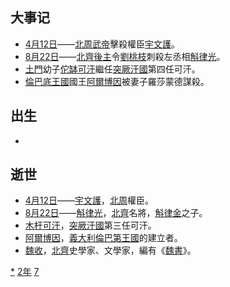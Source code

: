 {{yearTOC|572|高昌'''[[延昌_(麴乾固)|延昌]]十二年'''；北齊'''[[武平_(高纬)|武平]]三年'''；西梁'''[[天保_(萧岿)|天保]]十一年'''；南朝陳'''[[太建|太建]]四年'''；北周'''[[天和_(北周)|天和]]七年'''，'''[[建德_(宇文邕)|建德]]元年'''；新罗'''[[大昌_(年號)|大昌]]五年'''，'''[[鴻濟|鴻濟]]元年'''}}

== 大事记 ==
*[[4月12日|4月12日]]——[[北周武帝|北周武帝]]擊殺權臣[[宇文護|宇文護]]。
*[[8月22日|8月22日]]——[[北齊後主|北齊後主]]令[[劉桃枝|劉桃枝]]刺殺左丞相[[斛律光|斛律光]]。
*[[土門|土門]]幼子[[佗缽可汗|佗缽可汗]]繼任[[突厥汗國|突厥汗國]]第四任可汗。
*[[倫巴底王國|倫巴底王國]]國王[[阿爾博因|阿爾博因]]被妻子羅莎蒙德謀殺。

== 出生 ==
*

== 逝世 ==
{{Wikisource year mention}}
*[[4月12日|4月12日]]——[[宇文護|宇文護]]，[[北周|北周]]權臣。
*[[8月22日|8月22日]]——[[斛律光|斛律光]]，[[北齊|北齊]]名將，[[斛律金|斛律金]]之子。
*[[木杆可汗|木杆可汗]]，[[突厥汗國|突厥汗國]]第三任可汗。
*[[阿爾博因|阿爾博因]]，[[義大利|義大利]][[倫巴第王國|倫巴第王國]]的建立者。
*[[魏收|魏收]]，[[北齊|北齊]]史學家、文學家，編有《[[魏書|魏書]]》。

[[Category:572年|*]]
[[Category:570年代|2年]]
[[Category:6世纪各年|7]]